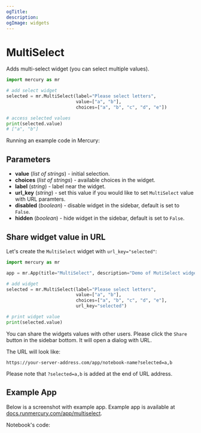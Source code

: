 ```yaml
---
ogTitle:
description:
ogImage: widgets
---
```



# MultiSelect

Adds multi-select widget (you can select multiple values).

```python
import mercury as mr
```
```python
# add select widget
selected = mr.MultiSelect(label="Please select letters", 
                          value=["a", "b"], 
                          choices=["a", "b", "c", "d", "e"])
```
```python
# access selected values
print(selected.value)
# ["a", "b"]
```

Running an example code in Mercury:
<Screenshot src={simpleAppGif} alt="Mercury App with multiselect widget created in Jupyter Notebook" />

## Parameters

- **value** (_list of strings_) - initial selection.
- **choices** (_list of strings_) - available choices in the widget.
- **label** (_string_) - label near the widget.
- **url_key** (_string_) - set this value if you would like to set `MultiSelect` value with URL paramters.
- **disabled** (_boolean_) - disable widget in the sidebar, default is set to `False`.
- **hidden** (_boolean_) - hide widget in the sidebar, default is set to `False`.



## Share widget value in URL

Let's create the `MultiSelect` widget with `url_key="selected"`:

```python
import mercury as mr

app = mr.App(title="MultiSelect", description="Demo of MutiSelect widget", show_code=True)

# add widget
selected = mr.MultiSelect(label="Please select letters", 
                          value=["a", "b"], 
                          choices=["a", "b", "c", "d", "e"],
                          url_key="selected")

# print widget value
print(selected.value)
```

You can share the widgets values with other users. Please click the `Share` button in the sidebar bottom. 
It will open a dialog with URL.

The URL will look like:

```
https://your-server-address.com/app/notebook-name?selected=a,b
```

Please note that `?selected=a,b` is added at the end of URL address.

## Example App

Below is a screenshot with example app. Example app is available at [docs.runmercury.com/app/multiselect](https://docs.runmercury.com/app/multiselect).

<Screenshot src={exampleAppGif} alt="App with multiselect widget" />

Notebook's code:
<Screenshot src={exampleNotebookPng} alt="Jupyter Notebook with multiselect widget" />

